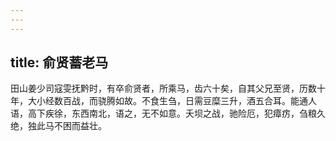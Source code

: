```yaml
---
---
---
```

title: 俞贤蓄老马
---



田山姜少司寇雯抚黔时，有卒俞贤者，所乘马，齿六十矣，自其父兄至贤，历数十年，大小经数百战，而骁腾如故。不食生刍，日需豆糜三升，酒五合耳。能通人语，高下疾徐，东西南北，语之，无不如意。夭坝之战，驰险厄，犯瘴疠，刍粮久绝，独此马不困而益壮。